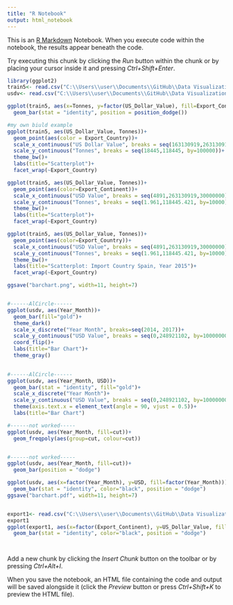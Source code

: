 ```yaml
---
title: "R Notebook"
output: html_notebook
---
```


This is an [R Markdown](http://rmarkdown.rstudio.com) Notebook. When you execute code within the notebook, the results appear beneath the code. 

Try executing this chunk by clicking the *Run* button within the chunk or by placing your cursor inside it and pressing *Ctrl+Shift+Enter*. 

```r
library(ggplot2)
train5<- read.csv("C:\\Users\\user\\Documents\\GitHub\\Data Visualizations R\\data.csv")
usdv<- read.csv("C:\\Users\\user\\Documents\\GitHub\\Data Visualizations R\\usd.csv")

ggplot(train5, aes(x=Tonnes, y=factor(US_Dollar_Value), fill=Export_Continent))+
  geom_bar(stat = "identity", position = position_dodge())

#my own biuld example
ggplot(train5, aes(US_Dollar_Value, Tonnes))+
  geom_point(aes(color = Export_Country))+
  scale_x_continuous("US Dollar Value", breaks = seq(163130919,263130919,1000000))+
  scale_y_continuous("Tonnes", breaks = seq(18445,118445, by=100000))+
  theme_bw()+
  labs(title="Scatterplot")+
  facet_wrap(~Export_Country)

ggplot(train5, aes(US_Dollar_Value, Tonnes))+
  geom_point(aes(color=Export_Continent))+
  scale_x_continuous("USD Value", breaks = seq(4891,263130919,30000000))+
  scale_y_continuous("Tonnes", breaks = seq(1.961,118445.421, by=10000))+
  theme_bw()+
  labs(title="Scatterplot")+
  facet_wrap(~Export_Country)

ggplot(train5, aes(US_Dollar_Value, Tonnes))+
  geom_point(aes(color=Export_Country))+
  scale_x_continuous("USD Value", breaks = seq(4891,263130919,30000000))+
  scale_y_continuous("Tonnes", breaks = seq(1.961,118445.421, by=10000))+
  theme_bw()+
  labs(title="Scatterplot: Import Country Spain, Year 2015")+
  facet_wrap(~Export_Country)

ggsave("barchart.png", width=11, height=7)


#------AlCircle------
ggplot(usdv, aes(Year_Month))+
  geom_bar(fill="gold")+
  theme_dark()
  scale_x_discrete("Year Month", breaks=seq(2014, 2017))+
  scale_y_continuous("USD Value", breaks = seq(0,248921102, by=100000000))+
  coord_flip()+
  labs(title="Bar Chart")+
  theme_gray()
  

#------AlCircle------
ggplot(usdv, aes(Year_Month, USD))+
  geom_bar(stat = "identity", fill="gold")+
  scale_x_discrete("Year Month")+
  scale_y_continuous("USD Value", breaks = seq(0,248921102, by=100000000))+
  theme(axis.text.x = element_text(angle = 90, vjust = 0.5))+
  labs(title="Bar Chart")

#------not worked-----
ggplot(usdv, aes(Year_Month, fill=cut))+
  geom_freqpoly(aes(group=cut, colour=cut))


#------not worked-----
ggplot(usdv, aes(Year_Month, fill=cut))+
  geom_bar(position = "dodge")

ggplot(usdv, aes(x=factor(Year_Month), y=USD, fill=factor(Year_Month)))+
  geom_bar(stat = "identity", color="black", position = "dodge")
ggsave("barchart.pdf", width=11, height=7)


export1<- read.csv("C:\\Users\\user\\Documents\\GitHub\\Data Visualizations R\\export.csv")
export1
ggplot(export1, aes(x=factor(Export_Continent), y=US_Dollar_Value, fill=factor(Export_Continent)))+
  geom_bar(stat = "identity", color="black", position = "dodge")




```

Add a new chunk by clicking the *Insert Chunk* button on the toolbar or by pressing *Ctrl+Alt+I*.

When you save the notebook, an HTML file containing the code and output will be saved alongside it (click the *Preview* button or press *Ctrl+Shift+K* to preview the HTML file).
